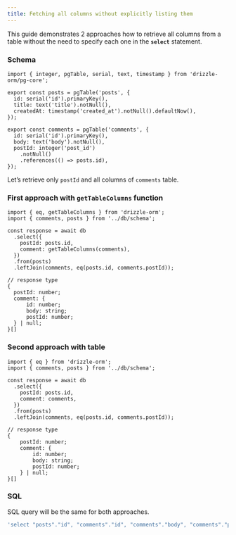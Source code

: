```yaml
---
title: Fetching all columns without explicitly listing them
---
```


This guide demonstrates 2 approaches how to retrieve all columns from a table without the need to specify each one in the **`select`** statement.

### Schema

```tsx
import { integer, pgTable, serial, text, timestamp } from 'drizzle-orm/pg-core';

export const posts = pgTable('posts', {
  id: serial('id').primaryKey(),
  title: text('title').notNull(),
  createdAt: timestamp('created_at').notNull().defaultNow(),
});

export const comments = pgTable('comments', {
  id: serial('id').primaryKey(),
  body: text('body').notNull(),
  postId: integer('post_id')
    .notNull()
    .references(() => posts.id),
});
```

Let’s retrieve only `postId` and all columns of `comments` table.

### First approach with `getTableColumns` function

```tsx
import { eq, getTableColumns } from 'drizzle-orm';
import { comments, posts } from '../db/schema';

const response = await db
  .select({
    postId: posts.id,
    comment: getTableColumns(comments),
  })
  .from(posts)
  .leftJoin(comments, eq(posts.id, comments.postId));

// response type
{
  postId: number;
  comment: {
      id: number;
      body: string;
      postId: number;
  } | null;
}[]
```

### Second approach with table

```tsx
import { eq } from 'drizzle-orm';
import { comments, posts } from '../db/schema';

const response = await db
  .select({
    postId: posts.id,
    comment: comments,
  })
  .from(posts)
  .leftJoin(comments, eq(posts.id, comments.postId));

// response type
{
    postId: number;
    comment: {
        id: number;
        body: string;
        postId: number;
    } | null;
}[]
```

### SQL

SQL query will be the same for both approaches.

```sql
'select "posts"."id", "comments"."id", "comments"."body", "comments"."post_id" from "posts" left join "comments" on "posts"."id" = "comments"."post_id"'
```